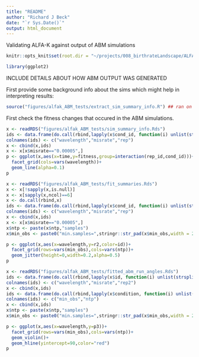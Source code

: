 ```yaml
---
title: "README"
author: "Richard J Beck"
date: "`r Sys.Date()`"
output: html_document
---
```


Validating ALFA-K against output of ABM simulations

```r
knitr::opts_knit$set(root.dir = "~/projects/008_birthrateLandscape/ALFA-K/")
```

```r
library(ggplot2)
```

INCLUDE DETAILS ABOUT HOW ABM OUTPUT WAS GENERATED

First provide some background info about the sims which might help in interpreting results:

```r
source("figures/alfak_ABM_tests/extract_sim_summary_info.R") ## ran on workstation
```

First check the fitness changes that occured in the ABM simulations. 
```r
x <- readRDS("figures/alfak_ABM_tests/sim_summary_info.Rds")
ids <- data.frame(do.call(rbind,lapply(x$cond_id, function(i) unlist(strsplit(i,split="_"))[c(4,6,8)])))
colnames(ids) <- c("wavelength","misrate","rep")
x <- cbind(x,ids)
x <- x[x$misrate=="0.00005",]
p <- ggplot(x,aes(x=time,y=fitness,group=interaction(rep_id,cond_id)))+
  facet_grid(cols=vars(wavelength))+
  geom_line(alpha=0.1)
p

```


```r

x <- readRDS("figures/alfak_ABM_tests/fit_summaries.Rds")
x <- x[!sapply(x,is.null)]
x <- x[sapply(x,ncol)==6]
x <- do.call(rbind,x)
ids <- data.frame(do.call(rbind,lapply(x$cond_id, function(i) unlist(strsplit(i,split="_"))[c(4,6,8)])))
colnames(ids) <- c("wavelength","misrate","rep")
x <- cbind(x,ids)
x <- x[x$misrate=="0.00005",]
x$ntp <- paste(x$ntp,"samples")
x$min_obs <- paste0("min.samples=",stringr::str_pad(x$min_obs,width = 2))

p <- ggplot(x,aes(x=wavelength,y=r2,color=id))+
  facet_grid(rows=vars(min_obs),cols=vars(ntp))+
  geom_jitter(height=0,width=0.2,alpha=0.5)
p

```


```r

x <- readRDS("figures/alfak_ABM_tests/fitted_abm_run_angles.Rds")
ids <- data.frame(do.call(rbind,lapply(x$id, function(i) unlist(strsplit(i,split="_"))[c(4,6,8)])))
colnames(ids) <- c("wavelength","misrate","rep2")
x <- cbind(x,ids)
ids <- data.frame(do.call(rbind,lapply(x$condition, function(i) unlist(strsplit(i,split="_"))[c(2,4)])))
colnames(ids) <- c("min_obs","ntp")
x <- cbind(x,ids)
x$ntp <- paste(x$ntp,"samples")
x$min_obs <- paste0("min.samples=",stringr::str_pad(x$min_obs,width = 2))

p <- ggplot(x,aes(x=wavelength,y=p3))+
  facet_grid(rows=vars(min_obs),cols=vars(ntp))+
  geom_violin()+
  geom_hline(yintercept=90,color="red")
p
```